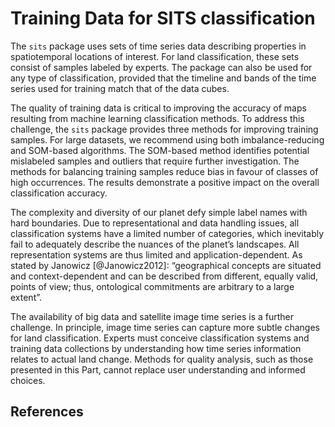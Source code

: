 # Training Data for SITS classification

The `sits` package uses sets of time series data describing properties in spatiotemporal locations of interest. For land classification, these sets consist of samples labeled by experts. The package can also be used for any type of classification, provided that the timeline and bands of the time series used for training match that of the data cubes. 

The quality of training data is critical to improving the accuracy of maps resulting from machine learning classification methods. To address this challenge, the `sits` package provides three methods for improving training samples. For large datasets, we recommend using both imbalance-reducing and SOM-based algorithms. The SOM-based method identifies potential mislabeled samples and outliers that require further investigation. The methods for balancing training samples reduce bias in favour of classes of high occurrences. The results demonstrate a positive impact on the overall classification accuracy.

The complexity and diversity of our planet defy simple label names with hard boundaries. Due to representational and data handling issues, all classification systems have a limited number of categories, which inevitably fail to adequately describe the nuances of the planet's landscapes. All representation systems are thus limited and application-dependent. As stated by Janowicz [@Janowicz2012]: "geographical concepts are situated and context-dependent and can be described from different, equally valid, points of view; thus, ontological commitments are arbitrary to a large extent". 

The availability of big data and satellite image time series is a further challenge. In principle, image time series can capture more subtle changes for land classification. Experts must conceive classification systems and training data collections by understanding how time series information relates to actual land change. Methods for quality analysis, such as those presented in this Part, cannot replace user understanding and informed choices. 

## References {-}
